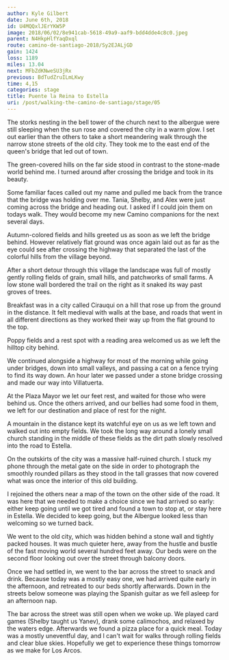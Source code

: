```yaml
---
author: Kyle Gilbert
date: June 6th, 2018
id: U4MQQxlJErYKW5P
image: 2018/06/02/8e941cab-5618-49a9-aaf9-bdd4dde4c8c0.jpeg
parent: N4HkpHlfYaqDxql
route: camino-de-santiago-2018/Sy2EJALjGD
gain: 1424
loss: 1189
miles: 13.04
next: MFbZdKNweSU3jRx
previous: BdTudZruILmLKwy
time: 4,15
categories: stage
title: Puente la Reina to Estella
uri: /post/walking-the-camino-de-santiago/stage/05
---
```


<Stats />

<Route />

The storks nesting in the bell tower of the church next to the albergue
were still sleeping when the sun rose and covered the city in a warm glow. I
set out earlier than the others to take a short meandering walk through the
narrow stone streets of the old city. They took me to the east end of the
queen's bridge that led out of town.

The green-covered hills on the far side stood in contrast to the stone-made
world behind me. I turned around after crossing the bridge and took in its
beauty.

Some familiar faces called out my name and pulled me back from the trance that
the bridge was holding over me. Tania, Shelby, and Alex were just coming across
the bridge and heading out. I asked if I could join them on todays walk. They
would become my new Camino companions for the next several days.

Autumn-colored fields and hills greeted us as soon as we left the bridge behind.
However relatively flat ground was once again laid out as far as the eye could
see after crossing the highway that separated the last of the colorful hills
from the village beyond.

After a short detour through this village the landscape was full of mostly
gently rolling fields of grain, small hills, and patchworks of small farms. A
low stone wall bordered the trail on the right as it snaked its way past groves
of trees.

Breakfast was in a city called Cirauqui on a hill that rose up from the ground
in the distance. It felt medieval with walls at the base, and roads that went
in all different directions as they worked their way up from the flat ground to
the top.

Poppy fields and a rest spot with a reading area welcomed us as we left the
hilltop city behind.

We continued alongside a highway for most of the morning while going under
bridges, down into small valleys, and passing a cat on a fence trying to find
its way down. An hour later we passed under a stone bridge crossing and made
our way into Villatuerta.

At the Plaza Mayor we let our feet rest, and waited for those who were behind
us. Once the others arrived, and our bellies had some food in them, we left for
our destination and place of rest for the night.

A mountain in the distance kept its watchful eye on us as we left town and
walked out into empty fields. We took the long way around a lonely small church
standing in the middle of these fields as the dirt path slowly resolved into
the road to Estella.

On the outskirts of the city was a massive half-ruined church. I stuck my phone
through the metal gate on the side in order to photograph the smoothly rounded
pillars as they stood in the tall grasses that now covered what was once the
interior of this old building.

I rejoined the others near a map of the town on the other side of the road. It
was here that we needed to make a choice since we had arrived so early: either
keep going until we got tired and found a town to stop at, or stay here in
Estella. We decided to keep going, but the Albergue looked less than welcoming
so we turned back.

We went to the old city, which was hidden behind a stone wall and tightly packed
houses. It was much quieter here, away from the hustle and bustle of the fast
moving world several hundred feet away. Our beds were on the second floor
looking out over the street through balcony doors.

Once we had settled in, we went to the bar across the street to snack and drink.
Because today was a mostly easy one, we had arrived quite early in the
afternoon, and retreated to our beds shortly afterwards. Down in the streets
below someone was playing the Spanish guitar as we fell asleep for an afternoon
nap.

The bar across the street was still open when we woke up. We played card games
(Shelby taught us Yanev), drank some calimochos, and relaxed by the waters
edge. Afterwards we found a pizza place for a quick meal. Today was a mostly
uneventful day, and I can't wait for walks through rolling fields and clear
blue skies. Hopefully we get to experience these things tomorrow as we make for
Los Arcos.

